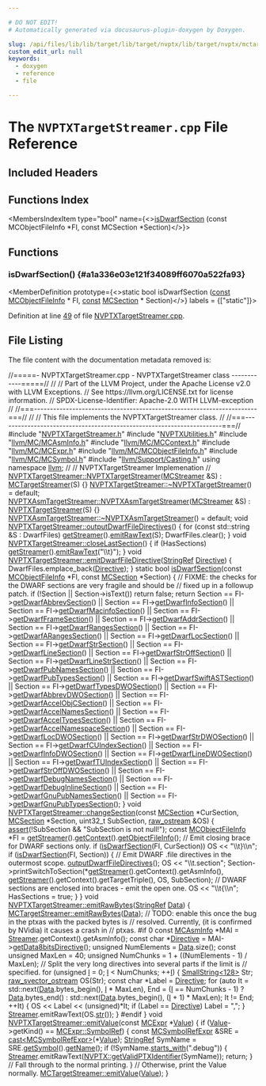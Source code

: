 ```yaml
---

# DO NOT EDIT!
# Automatically generated via docusaurus-plugin-doxygen by Doxygen.

slug: /api/files/lib/lib/target/lib/target/nvptx/lib/target/nvptx/mctargetdesc/nvptxtargetstreamer-cpp
custom_edit_url: null
keywords:
  - doxygen
  - reference
  - file

---
```





# The `NVPTXTargetStreamer.cpp` File Reference

<DoxygenPage pluginConfig={pluginConfig}>



## Included Headers

<IncludesList>
<IncludesListItem
  filePath="NVPTXTargetStreamer.h"
  permalink="/docs/api/files/lib/lib/target/lib/target/nvptx/lib/target/nvptx/mctargetdesc/nvptxtargetstreamer-h"
  isLocal="true" />
<IncludesListItem
  filePath="NVPTXUtilities.h"
  permalink="/docs/api/files/lib/lib/target/lib/target/nvptx/nvptxutilities-h"
  isLocal="true" />
<IncludesListItem
  filePath="llvm/MC/MCAsmInfo.h"
  permalink="/docs/api/files/include/include/llvm/include/llvm/mc/mcasminfo-h"
  isLocal="true" />
<IncludesListItem
  filePath="llvm/MC/MCContext.h"
  permalink="/docs/api/files/include/include/llvm/include/llvm/mc/mccontext-h"
  isLocal="true" />
<IncludesListItem
  filePath="llvm/MC/MCExpr.h"
  permalink="/docs/api/files/include/include/llvm/include/llvm/mc/mcexpr-h"
  isLocal="true" />
<IncludesListItem
  filePath="llvm/MC/MCObjectFileInfo.h"
  permalink="/docs/api/files/include/include/llvm/include/llvm/mc/mcobjectfileinfo-h"
  isLocal="true" />
<IncludesListItem
  filePath="llvm/MC/MCSymbol.h"
  permalink="/docs/api/files/include/include/llvm/include/llvm/mc/mcsymbol-h"
  isLocal="true" />
<IncludesListItem
  filePath="llvm/Support/Casting.h"
  permalink="/docs/api/files/include/include/llvm/include/llvm/support/casting-h"
  isLocal="true" />
</IncludesList>

## Functions Index

<MembersIndex>

<MembersIndexItem
  type="bool"
  name={<><a href="#a1a336e03e121f34089ff6070a522fa93">isDwarfSection</a> (const MCObjectFileInfo &#42;FI, const MCSection &#42;Section)</>}>
</MembersIndexItem>

</MembersIndex>


<SectionDefinition>

## Functions

### isDwarfSection() {#a1a336e03e121f34089ff6070a522fa93}

<MemberDefinition
  prototype={<>static bool isDwarfSection (<a href="/docs/api/files/lib/lib/target/lib/target/aarch64/aarch64promoteconstant-cpp/#a90f8350fecae261c25be85d38b451bff">const</a> <a href="/docs/api/classes/llvm/mcobjectfileinfo">MCObjectFileInfo</a> &#42; FI, <a href="/docs/api/files/lib/lib/target/lib/target/aarch64/aarch64promoteconstant-cpp/#a90f8350fecae261c25be85d38b451bff">const</a> <a href="/docs/api/classes/llvm/mcsection">MCSection</a> &#42; Section)</>}
  labels = {["static"]}>

Definition at line <a href="#l00049">49</a> of file <a href="/docs/api/files/lib/lib/target/lib/target/nvptx/lib/target/nvptx/mctargetdesc/nvptxtargetstreamer-cpp">NVPTXTargetStreamer.cpp</a>.
</MemberDefinition>

</SectionDefinition>

## File Listing

The file content with the documentation metadata removed is:

<ProgramListing>

<Link id="l00001" /><CodeLine lineNumber="1"><Highlight kind="comment">//=====- NVPTXTargetStreamer.cpp - NVPTXTargetStreamer class ------------=====//</Highlight><Highlight kind="normal"></Highlight></CodeLine>
<Link id="l00002" /><CodeLine lineNumber="2"><Highlight kind="normal"></Highlight><Highlight kind="comment">//</Highlight><Highlight kind="normal"></Highlight></CodeLine>
<Link id="l00003" /><CodeLine lineNumber="3"><Highlight kind="normal"></Highlight><Highlight kind="comment">// Part of the LLVM Project, under the Apache License v2.0 with LLVM Exceptions.</Highlight><Highlight kind="normal"></Highlight></CodeLine>
<Link id="l00004" /><CodeLine lineNumber="4"><Highlight kind="normal"></Highlight><Highlight kind="comment">// See https://llvm.org/LICENSE.txt for license information.</Highlight><Highlight kind="normal"></Highlight></CodeLine>
<Link id="l00005" /><CodeLine lineNumber="5"><Highlight kind="normal"></Highlight><Highlight kind="comment">// SPDX-License-Identifier: Apache-2.0 WITH LLVM-exception</Highlight><Highlight kind="normal"></Highlight></CodeLine>
<Link id="l00006" /><CodeLine lineNumber="6"><Highlight kind="normal"></Highlight><Highlight kind="comment">//</Highlight><Highlight kind="normal"></Highlight></CodeLine>
<Link id="l00007" /><CodeLine lineNumber="7"><Highlight kind="normal"></Highlight><Highlight kind="comment">//===----------------------------------------------------------------------===//</Highlight><Highlight kind="normal"></Highlight></CodeLine>
<Link id="l00008" /><CodeLine lineNumber="8"><Highlight kind="normal"></Highlight><Highlight kind="comment">//</Highlight><Highlight kind="normal"></Highlight></CodeLine>
<Link id="l00009" /><CodeLine lineNumber="9"><Highlight kind="normal"></Highlight><Highlight kind="comment">// This file implements the NVPTXTargetStreamer class.</Highlight><Highlight kind="normal"></Highlight></CodeLine>
<Link id="l00010" /><CodeLine lineNumber="10"><Highlight kind="normal"></Highlight><Highlight kind="comment">//</Highlight><Highlight kind="normal"></Highlight></CodeLine>
<Link id="l00011" /><CodeLine lineNumber="11"><Highlight kind="normal"></Highlight><Highlight kind="comment">//===----------------------------------------------------------------------===//</Highlight><Highlight kind="normal"></Highlight></CodeLine>
<Link id="l00012" /><CodeLine lineNumber="12"><Highlight kind="normal"></Highlight></CodeLine>
<Link id="l00013" /><CodeLine lineNumber="13"><Highlight kind="normal"></Highlight><Highlight kind="preprocessor">#include &quot;<a href="/docs/api/files/lib/lib/target/lib/target/nvptx/lib/target/nvptx/mctargetdesc/nvptxtargetstreamer-h">NVPTXTargetStreamer.h</a>&quot;</Highlight><Highlight kind="normal"></Highlight></CodeLine>
<Link id="l00014" /><CodeLine lineNumber="14"><Highlight kind="normal"></Highlight><Highlight kind="preprocessor">#include &quot;<a href="/docs/api/files/lib/lib/target/lib/target/nvptx/nvptxutilities-h">NVPTXUtilities.h</a>&quot;</Highlight><Highlight kind="normal"></Highlight></CodeLine>
<Link id="l00015" /><CodeLine lineNumber="15"><Highlight kind="normal"></Highlight><Highlight kind="preprocessor">#include &quot;<a href="/docs/api/files/include/include/llvm/include/llvm/mc/mcasminfo-h">llvm/MC/MCAsmInfo.h</a>&quot;</Highlight><Highlight kind="normal"></Highlight></CodeLine>
<Link id="l00016" /><CodeLine lineNumber="16"><Highlight kind="normal"></Highlight><Highlight kind="preprocessor">#include &quot;<a href="/docs/api/files/include/include/llvm/include/llvm/mc/mccontext-h">llvm/MC/MCContext.h</a>&quot;</Highlight><Highlight kind="normal"></Highlight></CodeLine>
<Link id="l00017" /><CodeLine lineNumber="17"><Highlight kind="normal"></Highlight><Highlight kind="preprocessor">#include &quot;<a href="/docs/api/files/include/include/llvm/include/llvm/mc/mcexpr-h">llvm/MC/MCExpr.h</a>&quot;</Highlight><Highlight kind="normal"></Highlight></CodeLine>
<Link id="l00018" /><CodeLine lineNumber="18"><Highlight kind="normal"></Highlight><Highlight kind="preprocessor">#include &quot;<a href="/docs/api/files/include/include/llvm/include/llvm/mc/mcobjectfileinfo-h">llvm/MC/MCObjectFileInfo.h</a>&quot;</Highlight><Highlight kind="normal"></Highlight></CodeLine>
<Link id="l00019" /><CodeLine lineNumber="19"><Highlight kind="normal"></Highlight><Highlight kind="preprocessor">#include &quot;<a href="/docs/api/files/include/include/llvm/include/llvm/mc/mcsymbol-h">llvm/MC/MCSymbol.h</a>&quot;</Highlight><Highlight kind="normal"></Highlight></CodeLine>
<Link id="l00020" /><CodeLine lineNumber="20"><Highlight kind="normal"></Highlight><Highlight kind="preprocessor">#include &quot;<a href="/docs/api/files/include/include/llvm/include/llvm/support/casting-h">llvm/Support/Casting.h</a>&quot;</Highlight><Highlight kind="normal"></Highlight></CodeLine>
<Link id="l00021" /><CodeLine lineNumber="21"><Highlight kind="normal"></Highlight></CodeLine>
<Link id="l00022" /><CodeLine lineNumber="22"><Highlight kind="normal"></Highlight><Highlight kind="keyword">using namespace </Highlight><Highlight kind="normal"><a href="/docs/api/namespaces/llvm">llvm</a>;</Highlight></CodeLine>
<Link id="l00023" /><CodeLine lineNumber="23"><Highlight kind="normal"></Highlight></CodeLine>
<Link id="l00024" /><CodeLine lineNumber="24"><Highlight kind="normal"></Highlight><Highlight kind="comment">//</Highlight><Highlight kind="normal"></Highlight></CodeLine>
<Link id="l00025" /><CodeLine lineNumber="25"><Highlight kind="normal"></Highlight><Highlight kind="comment">// NVPTXTargetStreamer Implemenation</Highlight><Highlight kind="normal"></Highlight></CodeLine>
<Link id="l00026" /><CodeLine lineNumber="26"><Highlight kind="normal"></Highlight><Highlight kind="comment">//</Highlight><Highlight kind="normal"></Highlight></CodeLine>
<Link id="l00027" /><CodeLine lineNumber="27" lineLink="/docs/api/classes/llvm/nvptxtargetstreamer/#a4fc92ba4943471d9caefea6892cab1b5"><Highlight kind="normal"><a href="/docs/api/classes/llvm/nvptxtargetstreamer/#a4fc92ba4943471d9caefea6892cab1b5">NVPTXTargetStreamer::NVPTXTargetStreamer</a>(<a href="/docs/api/classes/llvm/mcstreamer">MCStreamer</a> &amp;S) : <a href="/docs/api/classes/llvm/mctargetstreamer/#acfff4f9a518231ee043200a694fcbafa">MCTargetStreamer</a>(S) &#123;&#125;</Highlight></CodeLine>
<Link id="l00028" /><CodeLine lineNumber="28"><Highlight kind="normal"><a href="/docs/api/classes/llvm/nvptxtargetstreamer/#ab85cdc79d820f6a76efed688f49bf264">NVPTXTargetStreamer::~NVPTXTargetStreamer</a>() = </Highlight><Highlight kind="keywordflow">default</Highlight><Highlight kind="normal">;</Highlight></CodeLine>
<Link id="l00029" /><CodeLine lineNumber="29"><Highlight kind="normal"></Highlight></CodeLine>
<Link id="l00030" /><CodeLine lineNumber="30" lineLink="/docs/api/classes/llvm/nvptxasmtargetstreamer/#a880e8af869f926d6d83f357ea650c282"><Highlight kind="normal"><a href="/docs/api/classes/llvm/nvptxasmtargetstreamer/#a880e8af869f926d6d83f357ea650c282">NVPTXAsmTargetStreamer::NVPTXAsmTargetStreamer</a>(<a href="/docs/api/classes/llvm/mcstreamer">MCStreamer</a> &amp;S)</Highlight></CodeLine>
<Link id="l00031" /><CodeLine lineNumber="31"><Highlight kind="normal">    : <a href="/docs/api/classes/llvm/nvptxtargetstreamer/#a4fc92ba4943471d9caefea6892cab1b5">NVPTXTargetStreamer</a>(S) &#123;&#125;</Highlight></CodeLine>
<Link id="l00032" /><CodeLine lineNumber="32"><Highlight kind="normal"><a href="/docs/api/classes/llvm/nvptxasmtargetstreamer/#a82a18add85b4e08d4419f499313d5af8">NVPTXAsmTargetStreamer::~NVPTXAsmTargetStreamer</a>() = </Highlight><Highlight kind="keywordflow">default</Highlight><Highlight kind="normal">;</Highlight></CodeLine>
<Link id="l00033" /><CodeLine lineNumber="33"><Highlight kind="normal"></Highlight></CodeLine>
<Link id="l00034" /><CodeLine lineNumber="34" lineLink="/docs/api/classes/llvm/nvptxtargetstreamer/#a842bdc7907a4a2f22892f197cc10e6ff"><Highlight kind="normal"></Highlight><Highlight kind="keywordtype">void</Highlight><Highlight kind="normal"> <a href="/docs/api/classes/llvm/nvptxtargetstreamer/#a842bdc7907a4a2f22892f197cc10e6ff">NVPTXTargetStreamer::outputDwarfFileDirectives</a>() &#123;</Highlight></CodeLine>
<Link id="l00035" /><CodeLine lineNumber="35"><Highlight kind="normal">  </Highlight><Highlight kind="keywordflow">for</Highlight><Highlight kind="normal"> (</Highlight><Highlight kind="keyword">const</Highlight><Highlight kind="normal"> std::string &amp;S : DwarfFiles)</Highlight></CodeLine>
<Link id="l00036" /><CodeLine lineNumber="36"><Highlight kind="normal">    <a href="/docs/api/classes/llvm/mctargetstreamer/#aae0550266742eb14bea527b1e6f6300a">getStreamer</a>().<a href="/docs/api/classes/llvm/mcstreamer/#ae5807cb4b1f712252faa7d31f9d19815">emitRawText</a>(S);</Highlight></CodeLine>
<Link id="l00037" /><CodeLine lineNumber="37"><Highlight kind="normal">  DwarfFiles.clear();</Highlight></CodeLine>
<Link id="l00038" /><CodeLine lineNumber="38"><Highlight kind="normal">&#125;</Highlight></CodeLine>
<Link id="l00039" /><CodeLine lineNumber="39"><Highlight kind="normal"></Highlight></CodeLine>
<Link id="l00040" /><CodeLine lineNumber="40" lineLink="/docs/api/classes/llvm/nvptxtargetstreamer/#adb5ac57549aefcb26369577e15a0827e"><Highlight kind="normal"></Highlight><Highlight kind="keywordtype">void</Highlight><Highlight kind="normal"> <a href="/docs/api/classes/llvm/nvptxtargetstreamer/#adb5ac57549aefcb26369577e15a0827e">NVPTXTargetStreamer::closeLastSection</a>() &#123;</Highlight></CodeLine>
<Link id="l00041" /><CodeLine lineNumber="41"><Highlight kind="normal">  </Highlight><Highlight kind="keywordflow">if</Highlight><Highlight kind="normal"> (HasSections)</Highlight></CodeLine>
<Link id="l00042" /><CodeLine lineNumber="42"><Highlight kind="normal">    <a href="/docs/api/classes/llvm/mctargetstreamer/#aae0550266742eb14bea527b1e6f6300a">getStreamer</a>().<a href="/docs/api/classes/llvm/mcstreamer/#ae5807cb4b1f712252faa7d31f9d19815">emitRawText</a>(</Highlight><Highlight kind="stringliteral">&quot;\\t&#125;&quot;</Highlight><Highlight kind="normal">);</Highlight></CodeLine>
<Link id="l00043" /><CodeLine lineNumber="43"><Highlight kind="normal">&#125;</Highlight></CodeLine>
<Link id="l00044" /><CodeLine lineNumber="44"><Highlight kind="normal"></Highlight></CodeLine>
<Link id="l00045" /><CodeLine lineNumber="45" lineLink="/docs/api/classes/llvm/nvptxtargetstreamer/#a198691ea70afd22bfeb5e0830923beba"><Highlight kind="normal"></Highlight><Highlight kind="keywordtype">void</Highlight><Highlight kind="normal"> <a href="/docs/api/classes/llvm/nvptxtargetstreamer/#a198691ea70afd22bfeb5e0830923beba">NVPTXTargetStreamer::emitDwarfFileDirective</a>(<a href="/docs/api/classes/llvm/stringref">StringRef</a> <a href="/docs/api/classes/llvm/directive">Directive</a>) &#123;</Highlight></CodeLine>
<Link id="l00046" /><CodeLine lineNumber="46"><Highlight kind="normal">  DwarfFiles.emplace&#95;back(<a href="/docs/api/classes/llvm/directive">Directive</a>);</Highlight></CodeLine>
<Link id="l00047" /><CodeLine lineNumber="47"><Highlight kind="normal">&#125;</Highlight></CodeLine>
<Link id="l00048" /><CodeLine lineNumber="48"><Highlight kind="normal"></Highlight></CodeLine>
<Link id="l00049" /><CodeLine lineNumber="49" lineLink="#a1a336e03e121f34089ff6070a522fa93"><Highlight kind="normal"></Highlight><Highlight kind="keyword">static</Highlight><Highlight kind="normal"> </Highlight><Highlight kind="keywordtype">bool</Highlight><Highlight kind="normal"> <a href="#a1a336e03e121f34089ff6070a522fa93">isDwarfSection</a>(</Highlight><Highlight kind="keyword">const</Highlight><Highlight kind="normal"> <a href="/docs/api/classes/llvm/mcobjectfileinfo">MCObjectFileInfo</a> &#42;FI,</Highlight></CodeLine>
<Link id="l00050" /><CodeLine lineNumber="50"><Highlight kind="normal">                           </Highlight><Highlight kind="keyword">const</Highlight><Highlight kind="normal"> <a href="/docs/api/classes/llvm/mcsection">MCSection</a> &#42;Section) &#123;</Highlight></CodeLine>
<Link id="l00051" /><CodeLine lineNumber="51"><Highlight kind="normal">  </Highlight><Highlight kind="comment">// FIXME: the checks for the DWARF sections are very fragile and should be</Highlight><Highlight kind="normal"></Highlight></CodeLine>
<Link id="l00052" /><CodeLine lineNumber="52"><Highlight kind="normal">  </Highlight><Highlight kind="comment">// fixed up in a followup patch.</Highlight><Highlight kind="normal"></Highlight></CodeLine>
<Link id="l00053" /><CodeLine lineNumber="53"><Highlight kind="normal">  </Highlight><Highlight kind="keywordflow">if</Highlight><Highlight kind="normal"> (!Section || Section-&gt;isText())</Highlight></CodeLine>
<Link id="l00054" /><CodeLine lineNumber="54"><Highlight kind="normal">    </Highlight><Highlight kind="keywordflow">return</Highlight><Highlight kind="normal"> </Highlight><Highlight kind="keyword">false</Highlight><Highlight kind="normal">;</Highlight></CodeLine>
<Link id="l00055" /><CodeLine lineNumber="55"><Highlight kind="normal">  </Highlight><Highlight kind="keywordflow">return</Highlight><Highlight kind="normal"> Section == FI-&gt;<a href="/docs/api/classes/llvm/mcobjectfileinfo/#ac10c6a9d85782db274d19ef8f828d9fc">getDwarfAbbrevSection</a>() ||</Highlight></CodeLine>
<Link id="l00056" /><CodeLine lineNumber="56"><Highlight kind="normal">         Section == FI-&gt;<a href="/docs/api/classes/llvm/mcobjectfileinfo/#a82d739b35c6534d476fc5bf7d2ee57cb">getDwarfInfoSection</a>() ||</Highlight></CodeLine>
<Link id="l00057" /><CodeLine lineNumber="57"><Highlight kind="normal">         Section == FI-&gt;<a href="/docs/api/classes/llvm/mcobjectfileinfo/#ae04d121e734cd5ad456233e5d6ebbb3c">getDwarfMacinfoSection</a>() ||</Highlight></CodeLine>
<Link id="l00058" /><CodeLine lineNumber="58"><Highlight kind="normal">         Section == FI-&gt;<a href="/docs/api/classes/llvm/mcobjectfileinfo/#a8357c20a6fa8dd32020a98ed65971587">getDwarfFrameSection</a>() ||</Highlight></CodeLine>
<Link id="l00059" /><CodeLine lineNumber="59"><Highlight kind="normal">         Section == FI-&gt;<a href="/docs/api/classes/llvm/mcobjectfileinfo/#a7dd91b8042158479671aa8f357fd5f62">getDwarfAddrSection</a>() ||</Highlight></CodeLine>
<Link id="l00060" /><CodeLine lineNumber="60"><Highlight kind="normal">         Section == FI-&gt;<a href="/docs/api/classes/llvm/mcobjectfileinfo/#a31df4edd580fc4f6e43318cd9c5ed5bc">getDwarfRangesSection</a>() ||</Highlight></CodeLine>
<Link id="l00061" /><CodeLine lineNumber="61"><Highlight kind="normal">         Section == FI-&gt;<a href="/docs/api/classes/llvm/mcobjectfileinfo/#ae17df2cce5c5b2cb1688d22f2d90820c">getDwarfARangesSection</a>() ||</Highlight></CodeLine>
<Link id="l00062" /><CodeLine lineNumber="62"><Highlight kind="normal">         Section == FI-&gt;<a href="/docs/api/classes/llvm/mcobjectfileinfo/#ae7548b994352e41c0a628936d3f75c61">getDwarfLocSection</a>() ||</Highlight></CodeLine>
<Link id="l00063" /><CodeLine lineNumber="63"><Highlight kind="normal">         Section == FI-&gt;<a href="/docs/api/classes/llvm/mcobjectfileinfo/#a5915c91abcb7f7eb43cae094ec8b4ec7">getDwarfStrSection</a>() ||</Highlight></CodeLine>
<Link id="l00064" /><CodeLine lineNumber="64"><Highlight kind="normal">         Section == FI-&gt;<a href="/docs/api/classes/llvm/mcobjectfileinfo/#a82d3abaa97d9734f17bdd52cfdf00fb7">getDwarfLineSection</a>() ||</Highlight></CodeLine>
<Link id="l00065" /><CodeLine lineNumber="65"><Highlight kind="normal">         Section == FI-&gt;<a href="/docs/api/classes/llvm/mcobjectfileinfo/#a3d677a1ab07bb4796933369f69396459">getDwarfStrOffSection</a>() ||</Highlight></CodeLine>
<Link id="l00066" /><CodeLine lineNumber="66"><Highlight kind="normal">         Section == FI-&gt;<a href="/docs/api/classes/llvm/mcobjectfileinfo/#a5e2906ef9fe9b6b1bef3e104b1519cd0">getDwarfLineStrSection</a>() ||</Highlight></CodeLine>
<Link id="l00067" /><CodeLine lineNumber="67"><Highlight kind="normal">         Section == FI-&gt;<a href="/docs/api/classes/llvm/mcobjectfileinfo/#a49eb3fca43b2ceca3ff8c706fae7ddab">getDwarfPubNamesSection</a>() ||</Highlight></CodeLine>
<Link id="l00068" /><CodeLine lineNumber="68"><Highlight kind="normal">         Section == FI-&gt;<a href="/docs/api/classes/llvm/mcobjectfileinfo/#a97622da3f5114dfa0bb2f2285bf37cea">getDwarfPubTypesSection</a>() ||</Highlight></CodeLine>
<Link id="l00069" /><CodeLine lineNumber="69"><Highlight kind="normal">         Section == FI-&gt;<a href="/docs/api/classes/llvm/mcobjectfileinfo/#ac28a6e4a483c4c56f254884ed9024648">getDwarfSwiftASTSection</a>() ||</Highlight></CodeLine>
<Link id="l00070" /><CodeLine lineNumber="70"><Highlight kind="normal">         Section == FI-&gt;<a href="/docs/api/classes/llvm/mcobjectfileinfo/#a47aba8387dcc1520ee5846c047be762d">getDwarfTypesDWOSection</a>() ||</Highlight></CodeLine>
<Link id="l00071" /><CodeLine lineNumber="71"><Highlight kind="normal">         Section == FI-&gt;<a href="/docs/api/classes/llvm/mcobjectfileinfo/#ab7b38278009d729724c809dcbc9d5b4f">getDwarfAbbrevDWOSection</a>() ||</Highlight></CodeLine>
<Link id="l00072" /><CodeLine lineNumber="72"><Highlight kind="normal">         Section == FI-&gt;<a href="/docs/api/classes/llvm/mcobjectfileinfo/#ae1a65d3a4229133502a782ab58741e60">getDwarfAccelObjCSection</a>() ||</Highlight></CodeLine>
<Link id="l00073" /><CodeLine lineNumber="73"><Highlight kind="normal">         Section == FI-&gt;<a href="/docs/api/classes/llvm/mcobjectfileinfo/#ab0a98f2924de06f55315c207f3c0eac1">getDwarfAccelNamesSection</a>() ||</Highlight></CodeLine>
<Link id="l00074" /><CodeLine lineNumber="74"><Highlight kind="normal">         Section == FI-&gt;<a href="/docs/api/classes/llvm/mcobjectfileinfo/#a0f1b3ba79882a148045283d71753897a">getDwarfAccelTypesSection</a>() ||</Highlight></CodeLine>
<Link id="l00075" /><CodeLine lineNumber="75"><Highlight kind="normal">         Section == FI-&gt;<a href="/docs/api/classes/llvm/mcobjectfileinfo/#a38d14819d39b592f82540549231ed94e">getDwarfAccelNamespaceSection</a>() ||</Highlight></CodeLine>
<Link id="l00076" /><CodeLine lineNumber="76"><Highlight kind="normal">         Section == FI-&gt;<a href="/docs/api/classes/llvm/mcobjectfileinfo/#ae0c42bab7cf6d48b020adbec53263a2c">getDwarfLocDWOSection</a>() ||</Highlight></CodeLine>
<Link id="l00077" /><CodeLine lineNumber="77"><Highlight kind="normal">         Section == FI-&gt;<a href="/docs/api/classes/llvm/mcobjectfileinfo/#aa89ba1b4a04c6aab9e36521b0af3212e">getDwarfStrDWOSection</a>() ||</Highlight></CodeLine>
<Link id="l00078" /><CodeLine lineNumber="78"><Highlight kind="normal">         Section == FI-&gt;<a href="/docs/api/classes/llvm/mcobjectfileinfo/#adc1a8b3a5ab5c4c460feb4a00dd2a71c">getDwarfCUIndexSection</a>() ||</Highlight></CodeLine>
<Link id="l00079" /><CodeLine lineNumber="79"><Highlight kind="normal">         Section == FI-&gt;<a href="/docs/api/classes/llvm/mcobjectfileinfo/#a3d9643e39995d567cfd19465abcfabaf">getDwarfInfoDWOSection</a>() ||</Highlight></CodeLine>
<Link id="l00080" /><CodeLine lineNumber="80"><Highlight kind="normal">         Section == FI-&gt;<a href="/docs/api/classes/llvm/mcobjectfileinfo/#a3b7d7a8e94a349e8343c52c9759bceb4">getDwarfLineDWOSection</a>() ||</Highlight></CodeLine>
<Link id="l00081" /><CodeLine lineNumber="81"><Highlight kind="normal">         Section == FI-&gt;<a href="/docs/api/classes/llvm/mcobjectfileinfo/#a6f7b6409e225107d1b3e430471b80c50">getDwarfTUIndexSection</a>() ||</Highlight></CodeLine>
<Link id="l00082" /><CodeLine lineNumber="82"><Highlight kind="normal">         Section == FI-&gt;<a href="/docs/api/classes/llvm/mcobjectfileinfo/#a2be455ebf2215c76244c7d1cc4697492">getDwarfStrOffDWOSection</a>() ||</Highlight></CodeLine>
<Link id="l00083" /><CodeLine lineNumber="83"><Highlight kind="normal">         Section == FI-&gt;<a href="/docs/api/classes/llvm/mcobjectfileinfo/#a7031b56e11bd03c7a1f7ab2e68d5d095">getDwarfDebugNamesSection</a>() ||</Highlight></CodeLine>
<Link id="l00084" /><CodeLine lineNumber="84"><Highlight kind="normal">         Section == FI-&gt;<a href="/docs/api/classes/llvm/mcobjectfileinfo/#a9ba4c71757b3cefaeefeb6d440d0ee91">getDwarfDebugInlineSection</a>() ||</Highlight></CodeLine>
<Link id="l00085" /><CodeLine lineNumber="85"><Highlight kind="normal">         Section == FI-&gt;<a href="/docs/api/classes/llvm/mcobjectfileinfo/#a29cddb4a82114802b9020d33d7e4dbd8">getDwarfGnuPubNamesSection</a>() ||</Highlight></CodeLine>
<Link id="l00086" /><CodeLine lineNumber="86"><Highlight kind="normal">         Section == FI-&gt;<a href="/docs/api/classes/llvm/mcobjectfileinfo/#a9eaa64fd2b7b36baec3fb81e574b6b8a">getDwarfGnuPubTypesSection</a>();</Highlight></CodeLine>
<Link id="l00087" /><CodeLine lineNumber="87"><Highlight kind="normal">&#125;</Highlight></CodeLine>
<Link id="l00088" /><CodeLine lineNumber="88"><Highlight kind="normal"></Highlight></CodeLine>
<Link id="l00089" /><CodeLine lineNumber="89" lineLink="/docs/api/classes/llvm/nvptxtargetstreamer/#ab7ccb3b4d754b7e2ab62aca1113ab56d"><Highlight kind="normal"></Highlight><Highlight kind="keywordtype">void</Highlight><Highlight kind="normal"> <a href="/docs/api/classes/llvm/nvptxtargetstreamer/#ab7ccb3b4d754b7e2ab62aca1113ab56d">NVPTXTargetStreamer::changeSection</a>(</Highlight><Highlight kind="keyword">const</Highlight><Highlight kind="normal"> <a href="/docs/api/classes/llvm/mcsection">MCSection</a> &#42;CurSection,</Highlight></CodeLine>
<Link id="l00090" /><CodeLine lineNumber="90"><Highlight kind="normal">                                        <a href="/docs/api/classes/llvm/mcsection">MCSection</a> &#42;Section, uint32&#95;t SubSection,</Highlight></CodeLine>
<Link id="l00091" /><CodeLine lineNumber="91"><Highlight kind="normal">                                        <a href="/docs/api/classes/llvm/raw-ostream">raw&#95;ostream</a> &amp;OS) &#123;</Highlight></CodeLine>
<Link id="l00092" /><CodeLine lineNumber="92"><Highlight kind="normal">  <a href="/docs/api/files/lib/lib/target/lib/target/amdgpu/silowercontrolflow-cpp/#a4868c5d81c5ccc98c47aeab6244346a0">assert</a>(!SubSection &amp;&amp; </Highlight><Highlight kind="stringliteral">&quot;SubSection is not null!&quot;</Highlight><Highlight kind="normal">);</Highlight></CodeLine>
<Link id="l00093" /><CodeLine lineNumber="93"><Highlight kind="normal">  </Highlight><Highlight kind="keyword">const</Highlight><Highlight kind="normal"> <a href="/docs/api/classes/llvm/mcobjectfileinfo">MCObjectFileInfo</a> &#42;FI = <a href="/docs/api/classes/llvm/mctargetstreamer/#aae0550266742eb14bea527b1e6f6300a">getStreamer</a>().<a href="/docs/api/classes/llvm/mcstreamer/#a61c979932b890df773ce75013b76708b">getContext</a>().<a href="/docs/api/classes/llvm/mccontext/#a01d6d82d18a5da901c50a546932c4264">getObjectFileInfo</a>();</Highlight></CodeLine>
<Link id="l00094" /><CodeLine lineNumber="94"><Highlight kind="normal">  </Highlight><Highlight kind="comment">// Emit closing brace for DWARF sections only.</Highlight><Highlight kind="normal"></Highlight></CodeLine>
<Link id="l00095" /><CodeLine lineNumber="95"><Highlight kind="normal">  </Highlight><Highlight kind="keywordflow">if</Highlight><Highlight kind="normal"> (<a href="#a1a336e03e121f34089ff6070a522fa93">isDwarfSection</a>(FI, CurSection))</Highlight></CodeLine>
<Link id="l00096" /><CodeLine lineNumber="96"><Highlight kind="normal">    OS &lt;&lt; </Highlight><Highlight kind="stringliteral">&quot;\\t&#125;\\n&quot;</Highlight><Highlight kind="normal">;</Highlight></CodeLine>
<Link id="l00097" /><CodeLine lineNumber="97"><Highlight kind="normal">  </Highlight><Highlight kind="keywordflow">if</Highlight><Highlight kind="normal"> (<a href="#a1a336e03e121f34089ff6070a522fa93">isDwarfSection</a>(FI, Section)) &#123;</Highlight></CodeLine>
<Link id="l00098" /><CodeLine lineNumber="98"><Highlight kind="normal">    </Highlight><Highlight kind="comment">// Emit DWARF .file directives in the outermost scope.</Highlight><Highlight kind="normal"></Highlight></CodeLine>
<Link id="l00099" /><CodeLine lineNumber="99"><Highlight kind="normal">    <a href="/docs/api/classes/llvm/nvptxtargetstreamer/#a842bdc7907a4a2f22892f197cc10e6ff">outputDwarfFileDirectives</a>();</Highlight></CodeLine>
<Link id="l00100" /><CodeLine lineNumber="100"><Highlight kind="normal">    OS &lt;&lt; </Highlight><Highlight kind="stringliteral">&quot;\\t.section&quot;</Highlight><Highlight kind="normal">;</Highlight></CodeLine>
<Link id="l00101" /><CodeLine lineNumber="101"><Highlight kind="normal">    Section-&gt;printSwitchToSection(&#42;<a href="/docs/api/classes/llvm/mctargetstreamer/#aae0550266742eb14bea527b1e6f6300a">getStreamer</a>().getContext().getAsmInfo(),</Highlight></CodeLine>
<Link id="l00102" /><CodeLine lineNumber="102"><Highlight kind="normal">                                  <a href="/docs/api/classes/llvm/mctargetstreamer/#aae0550266742eb14bea527b1e6f6300a">getStreamer</a>().getContext().getTargetTriple(),</Highlight></CodeLine>
<Link id="l00103" /><CodeLine lineNumber="103"><Highlight kind="normal">                                  OS, SubSection);</Highlight></CodeLine>
<Link id="l00104" /><CodeLine lineNumber="104"><Highlight kind="normal">    </Highlight><Highlight kind="comment">// DWARF sections are enclosed into braces - emit the open one.</Highlight><Highlight kind="normal"></Highlight></CodeLine>
<Link id="l00105" /><CodeLine lineNumber="105"><Highlight kind="normal">    OS &lt;&lt; </Highlight><Highlight kind="stringliteral">&quot;\\t&#123;\\n&quot;</Highlight><Highlight kind="normal">;</Highlight></CodeLine>
<Link id="l00106" /><CodeLine lineNumber="106"><Highlight kind="normal">    HasSections = </Highlight><Highlight kind="keyword">true</Highlight><Highlight kind="normal">;</Highlight></CodeLine>
<Link id="l00107" /><CodeLine lineNumber="107"><Highlight kind="normal">  &#125;</Highlight></CodeLine>
<Link id="l00108" /><CodeLine lineNumber="108"><Highlight kind="normal">&#125;</Highlight></CodeLine>
<Link id="l00109" /><CodeLine lineNumber="109"><Highlight kind="normal"></Highlight></CodeLine>
<Link id="l00110" /><CodeLine lineNumber="110" lineLink="/docs/api/classes/llvm/nvptxtargetstreamer/#a89b1d9f2451a16b36cb2ae1a3e335433"><Highlight kind="normal"></Highlight><Highlight kind="keywordtype">void</Highlight><Highlight kind="normal"> <a href="/docs/api/classes/llvm/nvptxtargetstreamer/#a89b1d9f2451a16b36cb2ae1a3e335433">NVPTXTargetStreamer::emitRawBytes</a>(<a href="/docs/api/classes/llvm/stringref">StringRef</a> <a href="/docs/api/namespaces/llvm/#aa20539e89704d20b98b97e9c3feac934">Data</a>) &#123;</Highlight></CodeLine>
<Link id="l00111" /><CodeLine lineNumber="111"><Highlight kind="normal">  <a href="/docs/api/classes/llvm/mctargetstreamer/#ac4b91d37e671f74e4a67bef3ed4577f7">MCTargetStreamer::emitRawBytes</a>(<a href="/docs/api/namespaces/llvm/#aa20539e89704d20b98b97e9c3feac934">Data</a>);</Highlight></CodeLine>
<Link id="l00112" /><CodeLine lineNumber="112"><Highlight kind="normal">  </Highlight><Highlight kind="comment">// TODO: enable this once the bug in the ptxas with the packed bytes is</Highlight><Highlight kind="normal"></Highlight></CodeLine>
<Link id="l00113" /><CodeLine lineNumber="113"><Highlight kind="normal">  </Highlight><Highlight kind="comment">// resolved. Currently, (it is confirmed by NVidia) it causes a crash in</Highlight><Highlight kind="normal"></Highlight></CodeLine>
<Link id="l00114" /><CodeLine lineNumber="114"><Highlight kind="normal">  </Highlight><Highlight kind="comment">// ptxas.</Highlight><Highlight kind="normal"></Highlight></CodeLine>
<Link id="l00115" /><CodeLine lineNumber="115"><Highlight kind="normal"></Highlight><Highlight kind="preprocessor">#if 0</Highlight><Highlight kind="normal"></Highlight></CodeLine>
<Link id="l00116" /><CodeLine lineNumber="116"><Highlight kind="normal">  </Highlight><Highlight kind="keyword">const</Highlight><Highlight kind="normal"> <a href="/docs/api/classes/llvm/mcasminfo">MCAsmInfo</a> &#42;MAI = <a href="/docs/api/classes/llvm/mctargetstreamer/#ac5c639960b526c507f505f9e3ebb915d">Streamer</a>.getContext().getAsmInfo();</Highlight></CodeLine>
<Link id="l00117" /><CodeLine lineNumber="117"><Highlight kind="normal">  </Highlight><Highlight kind="keyword">const</Highlight><Highlight kind="normal"> </Highlight><Highlight kind="keywordtype">char</Highlight><Highlight kind="normal"> &#42;<a href="/docs/api/classes/llvm/directive">Directive</a> = MAI-&gt;<a href="/docs/api/classes/llvm/mcasminfo/#a55a62003ef13b699236467b40d9d699e">getData8bitsDirective</a>();</Highlight></CodeLine>
<Link id="l00118" /><CodeLine lineNumber="118"><Highlight kind="normal">  </Highlight><Highlight kind="keywordtype">unsigned</Highlight><Highlight kind="normal"> NumElements = <a href="/docs/api/namespaces/llvm/#aa20539e89704d20b98b97e9c3feac934">Data</a>.size();</Highlight></CodeLine>
<Link id="l00119" /><CodeLine lineNumber="119"><Highlight kind="normal">  </Highlight><Highlight kind="keyword">const</Highlight><Highlight kind="normal"> </Highlight><Highlight kind="keywordtype">unsigned</Highlight><Highlight kind="normal"> MaxLen = 40;</Highlight></CodeLine>
<Link id="l00120" /><CodeLine lineNumber="120"><Highlight kind="normal">  </Highlight><Highlight kind="keywordtype">unsigned</Highlight><Highlight kind="normal"> NumChunks = 1 + ((NumElements - 1) / MaxLen);</Highlight></CodeLine>
<Link id="l00121" /><CodeLine lineNumber="121"><Highlight kind="normal">  </Highlight><Highlight kind="comment">// Split the very long directives into several parts if the limit is</Highlight><Highlight kind="normal"></Highlight></CodeLine>
<Link id="l00122" /><CodeLine lineNumber="122"><Highlight kind="normal">  </Highlight><Highlight kind="comment">// specified.</Highlight><Highlight kind="normal"></Highlight></CodeLine>
<Link id="l00123" /><CodeLine lineNumber="123"><Highlight kind="normal">  </Highlight><Highlight kind="keywordflow">for</Highlight><Highlight kind="normal"> (</Highlight><Highlight kind="keywordtype">unsigned</Highlight><Highlight kind="normal"> <a href="/docs/api/files/lib/lib/support/md5-cpp/#ac0eafdc9ee161b71e7af98af736952fd">I</a> = 0; <a href="/docs/api/files/lib/lib/support/md5-cpp/#ac0eafdc9ee161b71e7af98af736952fd">I</a> &lt; NumChunks; ++<a href="/docs/api/files/lib/lib/support/md5-cpp/#ac0eafdc9ee161b71e7af98af736952fd">I</a>) &#123;</Highlight></CodeLine>
<Link id="l00124" /><CodeLine lineNumber="124"><Highlight kind="normal">    <a href="/docs/api/classes/llvm/smallstring">SmallString&lt;128&gt;</a> Str;</Highlight></CodeLine>
<Link id="l00125" /><CodeLine lineNumber="125"><Highlight kind="normal">    <a href="/docs/api/classes/llvm/raw-svector-ostream">raw&#95;svector&#95;ostream</a> OS(Str);</Highlight></CodeLine>
<Link id="l00126" /><CodeLine lineNumber="126"><Highlight kind="normal"></Highlight></CodeLine>
<Link id="l00127" /><CodeLine lineNumber="127"><Highlight kind="normal">    </Highlight><Highlight kind="keyword">const</Highlight><Highlight kind="normal"> </Highlight><Highlight kind="keywordtype">char</Highlight><Highlight kind="normal"> &#42;Label = <a href="/docs/api/classes/llvm/directive">Directive</a>;</Highlight></CodeLine>
<Link id="l00128" /><CodeLine lineNumber="128"><Highlight kind="normal">    </Highlight><Highlight kind="keywordflow">for</Highlight><Highlight kind="normal"> (</Highlight><Highlight kind="keyword">auto</Highlight><Highlight kind="normal"> It = std::next(<a href="/docs/api/namespaces/llvm/#aa20539e89704d20b98b97e9c3feac934">Data</a>.bytes&#95;begin(), <a href="/docs/api/files/lib/lib/support/md5-cpp/#ac0eafdc9ee161b71e7af98af736952fd">I</a> &#42; MaxLen),</Highlight></CodeLine>
<Link id="l00129" /><CodeLine lineNumber="129"><Highlight kind="normal">              End = (<a href="/docs/api/files/lib/lib/support/md5-cpp/#ac0eafdc9ee161b71e7af98af736952fd">I</a> == NumChunks - 1)</Highlight></CodeLine>
<Link id="l00130" /><CodeLine lineNumber="130"><Highlight kind="normal">                        ? <a href="/docs/api/namespaces/llvm/#aa20539e89704d20b98b97e9c3feac934">Data</a>.bytes&#95;end()</Highlight></CodeLine>
<Link id="l00131" /><CodeLine lineNumber="131"><Highlight kind="normal">                        : std::next(<a href="/docs/api/namespaces/llvm/#aa20539e89704d20b98b97e9c3feac934">Data</a>.bytes&#95;begin(), (<a href="/docs/api/files/lib/lib/support/md5-cpp/#ac0eafdc9ee161b71e7af98af736952fd">I</a> + 1) &#42; MaxLen);</Highlight></CodeLine>
<Link id="l00132" /><CodeLine lineNumber="132"><Highlight kind="normal">         It != End; ++It) &#123;</Highlight></CodeLine>
<Link id="l00133" /><CodeLine lineNumber="133"><Highlight kind="normal">      OS &lt;&lt; Label &lt;&lt; (unsigned)&#42;It;</Highlight></CodeLine>
<Link id="l00134" /><CodeLine lineNumber="134"><Highlight kind="normal">      </Highlight><Highlight kind="keywordflow">if</Highlight><Highlight kind="normal"> (Label == <a href="/docs/api/classes/llvm/directive">Directive</a>)</Highlight></CodeLine>
<Link id="l00135" /><CodeLine lineNumber="135"><Highlight kind="normal">        Label = </Highlight><Highlight kind="stringliteral">&quot;,&quot;</Highlight><Highlight kind="normal">;</Highlight></CodeLine>
<Link id="l00136" /><CodeLine lineNumber="136"><Highlight kind="normal">    &#125;</Highlight></CodeLine>
<Link id="l00137" /><CodeLine lineNumber="137"><Highlight kind="normal">    <a href="/docs/api/classes/llvm/mctargetstreamer/#ac5c639960b526c507f505f9e3ebb915d">Streamer</a>.emitRawText(OS.<a href="/docs/api/classes/llvm/raw-svector-ostream/#a9c2cac84e46d3e744aeca03dd3d557d1">str</a>());</Highlight></CodeLine>
<Link id="l00138" /><CodeLine lineNumber="138"><Highlight kind="normal">  &#125;</Highlight></CodeLine>
<Link id="l00139" /><CodeLine lineNumber="139"><Highlight kind="normal"></Highlight><Highlight kind="preprocessor">#endif</Highlight><Highlight kind="normal"></Highlight></CodeLine>
<Link id="l00140" /><CodeLine lineNumber="140"><Highlight kind="normal">&#125;</Highlight></CodeLine>
<Link id="l00141" /><CodeLine lineNumber="141"><Highlight kind="normal"></Highlight></CodeLine>
<Link id="l00142" /><CodeLine lineNumber="142" lineLink="/docs/api/classes/llvm/nvptxtargetstreamer/#ad3e4f5bb59058be7d568e2505d04b830"><Highlight kind="normal"></Highlight><Highlight kind="keywordtype">void</Highlight><Highlight kind="normal"> <a href="/docs/api/classes/llvm/nvptxtargetstreamer/#ad3e4f5bb59058be7d568e2505d04b830">NVPTXTargetStreamer::emitValue</a>(</Highlight><Highlight kind="keyword">const</Highlight><Highlight kind="normal"> <a href="/docs/api/classes/llvm/mcexpr">MCExpr</a> &#42;<a href="/docs/api/classes/llvm/value">Value</a>) &#123;</Highlight></CodeLine>
<Link id="l00143" /><CodeLine lineNumber="143"><Highlight kind="normal">  </Highlight><Highlight kind="keywordflow">if</Highlight><Highlight kind="normal"> (<a href="/docs/api/classes/llvm/value">Value</a>-&gt;getKind() == <a href="/docs/api/classes/llvm/mcexpr/#a83112ba0cecd7a7add9f1f9c441d606fa8cbc19c1660252a30c030fa945999a91">MCExpr::SymbolRef</a>) &#123;</Highlight></CodeLine>
<Link id="l00144" /><CodeLine lineNumber="144"><Highlight kind="normal">    </Highlight><Highlight kind="keyword">const</Highlight><Highlight kind="normal"> <a href="/docs/api/classes/llvm/mcsymbolrefexpr">MCSymbolRefExpr</a> &amp;SRE = <a href="/docs/api/namespaces/llvm/#ac4fc845f5ed92de63cd4474f128f5fc5">cast&lt;MCSymbolRefExpr&gt;</a>(&#42;<a href="/docs/api/classes/llvm/value">Value</a>);</Highlight></CodeLine>
<Link id="l00145" /><CodeLine lineNumber="145"><Highlight kind="normal">    <a href="/docs/api/classes/llvm/stringref">StringRef</a> SymName = SRE.<a href="/docs/api/classes/llvm/mcsymbolrefexpr/#a048f077746d95f142d02e56586862bf2">getSymbol</a>().<a href="/docs/api/classes/llvm/mcsymbol/#a57c7b2b9784361914262eeb0a6f0b18d">getName</a>();</Highlight></CodeLine>
<Link id="l00146" /><CodeLine lineNumber="146"><Highlight kind="normal">    </Highlight><Highlight kind="keywordflow">if</Highlight><Highlight kind="normal"> (!SymName.<a href="/docs/api/classes/llvm/stringref/#a2cd8968ff703aaeb395dcd63f6805ff1">starts&#95;with</a>(</Highlight><Highlight kind="stringliteral">&quot;.debug&quot;</Highlight><Highlight kind="normal">)) &#123;</Highlight></CodeLine>
<Link id="l00147" /><CodeLine lineNumber="147"><Highlight kind="normal">      <a href="/docs/api/classes/llvm/mctargetstreamer/#ac5c639960b526c507f505f9e3ebb915d">Streamer</a>.emitRawText(<a href="/docs/api/namespaces/llvm/nvptx/#af4210a516b7d42964c60d68eae26a57a">NVPTX::getValidPTXIdentifier</a>(SymName));</Highlight></CodeLine>
<Link id="l00148" /><CodeLine lineNumber="148"><Highlight kind="normal">      </Highlight><Highlight kind="keywordflow">return</Highlight><Highlight kind="normal">;</Highlight></CodeLine>
<Link id="l00149" /><CodeLine lineNumber="149"><Highlight kind="normal">    &#125;</Highlight></CodeLine>
<Link id="l00150" /><CodeLine lineNumber="150"><Highlight kind="normal">    </Highlight><Highlight kind="comment">// Fall through to the normal printing.</Highlight><Highlight kind="normal"></Highlight></CodeLine>
<Link id="l00151" /><CodeLine lineNumber="151"><Highlight kind="normal">  &#125;</Highlight></CodeLine>
<Link id="l00152" /><CodeLine lineNumber="152"><Highlight kind="normal">  </Highlight><Highlight kind="comment">// Otherwise, print the Value normally.</Highlight><Highlight kind="normal"></Highlight></CodeLine>
<Link id="l00153" /><CodeLine lineNumber="153"><Highlight kind="normal">  <a href="/docs/api/classes/llvm/mctargetstreamer/#a46c66115be8a99f00d13569a94ae0678">MCTargetStreamer::emitValue</a>(<a href="/docs/api/classes/llvm/value">Value</a>);</Highlight></CodeLine>
<Link id="l00154" /><CodeLine lineNumber="154"><Highlight kind="normal">&#125;</Highlight></CodeLine>

</ProgramListing>


</DoxygenPage>
